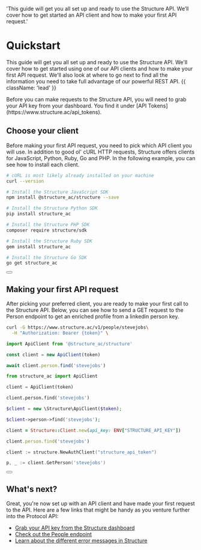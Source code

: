  'This guide will get you all set up and ready to use the Structure API. We’ll cover how to get started an API client and how to make your first API request.'

# Quickstart

This guide will get you all set up and ready to use the Structure API. We'll cover how to get started using one of our API clients and how to make your first API request. We'll also look at where to go next to find all the information you need to take full advantage of our powerful REST API. {{ className: 'lead' }}

<Note>
  Before you can make requests to the Structure API, you will need to grab your
  API key from your dashboard. You find it under [API Tokens](https://www.structure.ac/api_tokens).
</Note>

## Choose your client

Before making your first API request, you need to pick which API client you will use. In addition to good ol' cURL HTTP requests, Structure offers clients for JavaScript, Python, Ruby, Go and PHP. In the following example, you can see how to install each client.

<CodeGroup>

```bash {{ title: 'cURL' }}
# cURL is most likely already installed on your machine
curl --version
```

```bash {{ language: 'js' }}
# Install the Structure JavaScript SDK
npm install @structure_ac/structure --save
```

```bash {{ language: 'python' }}
# Install the Structure Python SDK
pip install structure_ac
```

```bash {{ language: 'php' }}
# Install the Structure PHP SDK
composer require structure/sdk
```

```bash {{ language: 'ruby' }}
# Install the Structure Ruby SDK
gem install structure_ac
```

```bash {{ language: 'go' }}
# Install the Structure Go SDK
go get structure_ac
```

</CodeGroup>

<div className="not-prose">
  <Button
    href="/sdks"
    variant="text"
    arrow="right"
    children="Check out our list of first-party SDKs"
  />
</div>

## Making your first API request

After picking your preferred client, you are ready to make your first call to the Structure API. Below, you can see how to send a GET request to the Person endpoint to get an enriched profile from a linkedin person key.

<CodeGroup tag="GET" label="/v1/people">

```bash {{ title: 'cURL' }}
curl -G https://www.structure.ac/v1/people/stevejobs\
  -H "Authorization: Bearer {token}" \
```

```js
import ApiClient from '@structure_ac/structure'

const client = new ApiClient(token)

await client.person.find('stevejobs')
```

```python
from structure_ac import ApiClient

client = ApiClient(token)

client.person.find('stevejobs')
```

```php
$client = new \Structure\ApiClient($token);

$client->person->find('stevejobs');
```

```ruby
client = Structure::Client.new(api_key: ENV["STRUCTURE_API_KEY"])

client.person.find('stevejobs')
```

```go
client := structure.NewAuthClient("structure_api_token")

p, _ := client.GetPerson('stevejobs')
```

</CodeGroup>

<div className="not-prose">
  <Button
    href="/people"
    variant="text"
    arrow="right"
    children="Read the docs for the People endpoint"
  />
</div>

## What's next?

Great, you're now set up with an API client and have made your first request to the API. Here are a few links that might be handy as you venture further into the Protocol API:

- [Grab your API key from the Structure dashboard](https://www.structure.ac/api_tokens)
- [Check out the People endpoint](/people)
- [Learn about the different error messages in Structure](/errors)
